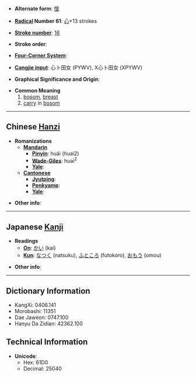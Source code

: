 * '''Alternate form''': [[懷]]

* '''[[Wiktionary:Chinese radical index| Radical]] Number 61''': [[Wiktionary:Chinese radical index 心|心]]+13 strokes

* '''[[Wiktionary:Chinese total strokes index|Stroke number]]''': [[Wiktionary:Chinese total strokes index 16|16]]

* '''Stroke order''': 

* '''[[Wiktionary:Chinese four corner index|Four-Corner System]]''': 

* '''[[Wiktionary:Chinese Cangjie index|Cangjie input]]''': 心卜田女 (PYWV), X心卜田女 (XPYWV)

* '''Graphical Significance and Origin''': 

* '''Common Meaning'''
*#[[bosom]], [[breast]]
*# [[carry]] in [[bosom]]

----

== Chinese [[Hanzi]] ==

* '''Romanizations'''
** '''[[Mandarin]]'''
*** '''[[Pinyin]]''': huái (huai2)
*** '''[[Wade-Giles]]''': huai<sup>2</sup>
*** '''[[Yale]]''': 
** '''[[Cantonese]]'''
*** '''[[Jyutping]]''':
*** '''[[Penkyamp]]''': 
*** '''[[Yale]]''': 

* '''Other info''': 

----

== Japanese [[Kanji]] ==

* '''Readings'''
** '''[[On]]''': [[かい]] (kai)
** '''[[Kun]]''': [[なつく]] (natsuku), [[ふところ]] (futokoro), [[おもう]] (omou)

* '''Other info''':  

----

== Dictionary Information ==

* KangXi: 0406.141
* Morobashi: 11351
* Dae Jaweon: 0747.100
* Hanyu Da Zidian: 42362.100

== Technical Information ==

* '''Unicode''':
** Hex: 61D0
** Decimal: 25040